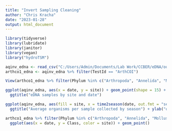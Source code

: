 ```yaml
---
title: "Invert Sampling Cleaning"
author: "Chris Kracha"
date: "2023-01-28"
output: html_document
---
```


```r
library(tidyverse)
library(lubridate)
library(janitor)
library(vegan)
library("hydroTSM")
```

```r
aqinv_edna <- read_csv("C:/Users/Admin/Documents/Lab Work/CCBER/eDNA/output/edna411.csv")
arthco1_edna <- aqinv_edna %>% filter(TestId == "ArthCOI")

View(arthco1_edna %>% filter(Phylum %in% c("Arthropoda", "Annelida", "Mollusca")))

ggplot(aqinv_edna, aes(x = date, y = site)) + geom_point(shape = 15) +
  ggtitle("eDNA samples by site and date")

ggplot(aqinv_edna, aes(fill = site, x = time2season(date, out.fmt = "seasons"))) + geom_bar() +
  ggtitle("Average organisms per sample collected by season") + ylab("organisms/L per sample") + labs(fill = "site location")

arthco1_edna %>% filter(Phylum %in% c("Arthropoda", "Annelida", "Mollusca")) %>%
  ggplot(aes(x = date, y = Class, color = site)) + geom_point()
```
